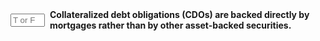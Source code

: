 ::: {.question-block}

<form onsubmit="event.preventDefault(); checkAnswerBox('module6_tf_q66','F')" style="display: flex; align-items: center; gap: 8px;">
<input type="text" id="module6_tf_q66" name="module6_tf_q66" maxlength="1" placeholder="T or F" style="width: 55px;" data-correct-answer="F" /> 
<label for="module6_tf_q66"><strong>Collateralized debt obligations (CDOs) are backed directly by mortgages rather than by other asset-backed securities.</strong></label>
</form>

<div id="feedback-module6_tf_q66" class="feedback" style="display:none;">
This is FALSE. CDOs are often backed by tranches of other asset-backed or mortgage-backed securities.
</div>

:::
